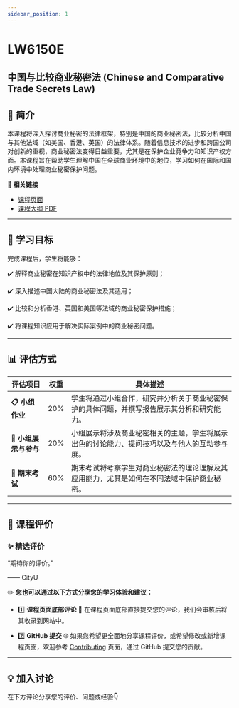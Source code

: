 ```yaml
---
sidebar_position: 1
---
```


# LW6150E
## 中国与比较商业秘密法 (Chinese and Comparative Trade Secrets Law)

## **📘 简介**
本课程将深入探讨商业秘密的法律框架，特别是中国的商业秘密法，比较分析中国与其他法域（如美国、香港、英国）的法律体系。随着信息技术的进步和跨国公司对创新的重视，商业秘密法变得日益重要，尤其是在保护企业竞争力和知识产权方面。本课程旨在帮助学生理解中国在全球商业环境中的地位，学习如何在国际和国内环境中处理商业秘密保护问题。

🔗 **相关链接**
- [课程页面](https://www.cityu.edu.hk/catalogue/pg/202526/course/LW6150E.htm)
- [课程大纲 PDF](https://www.cityu.edu.hk/catalogue/pg/202526/course/LW6150E.pdf)

---

## **🎯 学习目标**

完成课程后，学生将能够：

✔️ 解释商业秘密在知识产权中的法律地位及其保护原则；

✔️ 深入描述中国大陆的商业秘密法及其适用；

✔️ 比较和分析香港、英国和美国等法域的商业秘密保护措施；

✔️ 将课程知识应用于解决实际案例中的商业秘密问题。

---

## **📊 评估方式**

| **评估项目**          | **权重** | **具体描述**                                                                                       |
|----------------------|---------|---------------------------------------------------------------------------------------------------|
| **📋 小组作业**       | 20%     | 学生将通过小组合作，研究并分析关于商业秘密保护的具体问题，并撰写报告展示其分析和研究能力。       |
| **📂 小组展示与参与** | 20%     | 小组展示将涉及商业秘密相关的主题，学生将展示出色的讨论能力、提问技巧以及与他人的互动参与度。       |
| **📂 期末考试**       | 60%     | 期末考试将考察学生对商业秘密法的理论理解及其应用能力，尤其是如何在不同法域中保护商业秘密。        |

---

## **💬 课程评价**

### ✨ **精选评价**
<div className={commentStyles.commentBox}>
    <p className={commentStyles.commentText}>
        “期待你的评价。”
    </p>
    <p className={commentStyles.commentAuthor}>—— CityU</p>
</div>

✏️ **您也可以通过以下方式分享您的学习体验和建议：**

- 1️⃣ **课程页面底部评论**
💬 在课程页面底部直接提交您的评论，我们会审核后将其收录到网站中。

- 2️⃣ **GitHub 提交**
🌐 如果您希望更全面地分享课程评价，或希望修改或新增课程页面，欢迎参考 [Contributing](/contributing) 页面，通过 GitHub 提交您的贡献。

---

## **💡 加入讨论**

在下方评论分享您的评价、问题或经验👇
<Utterances />
